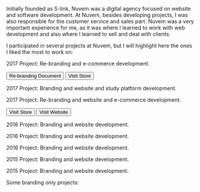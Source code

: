 
<PostHeader
    title='A Digital Agency with a Different Format'
    snippet=''
    projectName='Nuvem'
    imageName='nuvem/nuvem.jpeg'
    date='2014 - 2018'
    order='6'
/>

Initially founded as S-link, Nuvem was a digital agency focused on website and software development. At Nuvem, besides developing projects, I was also responsible for the customer service and sales part. Nuvem was a very important experience for me, as it was where I learned to work with web development and also where I learned to sell and deal with clients.

I participated in several projects at Nuvem, but I will highlight here the ones I liked the most to work on:


<div class={'blogGallery'}>
    <p><span class='green'>2017 Project:</span> Re-branding and e-commerce development.</p>
    <Media src='/work/nuvem/venezapiscinas.jpeg' />
    <Media src='/work/logos/veneza-comparing.png' />
    <div class='buttonGroup'>
        <Button href='https://s-linkweb.com.br/Planejamento_Veneza_Piscinas-2017-2.pdf' target='_blank'>Re-branding Document</Button>
        <Button class='outlined' href='https://loja.venezapiscinas.com.br' target='_blank'>Visit Store</Button>
    </div>
    <p><span class='green'>2017 Project:</span> Branding and website and study platform development.</p>
    <Media src='/work/nuvem/hooeduca.jpeg' />
    <p><span class='green'>2017 Project:</span> Re-branding and website and e-commerce development.</p>
    <Media src='/work/nuvem/barra-nova-magazine.jpeg' />
    <div class='buttonGroup'>
        <Button href='https://loja.barranovamagazine.com.br' target='_blank'>Visit Store</Button>
        <Button class='outlined' href='https://barranovamagazine.com.br' target='_blank'>Visit Website</Button>
    </div>
    <p><span class='green'>2016 Project:</span> Branding and website development.</p>
    <Media src='/work/nuvem/entre-becos.jpeg' />
    <p><span class='green'>2016 Project:</span> Branding and website development.</p>
    <Media src='/work/nuvem/js.jpeg' />
    <p><span class='green'>2016 Project:</span> Branding and website development.</p>
    <Media src='/work/nuvem/ciranda-sertaneja.jpeg' />
    <p><span class='green'>2015 Project:</span> Branding and website development.</p>
    <Media src='/work/nuvem/samueu.jpeg' />
    <p><span class='green'>2015 Project:</span> Branding and website development.</p>
    <Media src='/work/o-andarilho-clemente/main-page.jpeg' />
</div>

<div class="blogGallery mosaic">
    <p>Some branding only projects:</p>
    <Media class='fullWidth' src='/work/logos/kanboom.png' />
    <Media class='fullWidth' src='/work/logos/hermit.png' />
    <Media src='/work/logos/Apollo.png' />
    <Media src='/work/logos/as-contabilidade.png' />
    <Media src='/work/logos/simple.png' />
    <Media src='/work/logos/samuel-blog.jpeg' />
    <Media src='/work/logos/sii-saude.jpeg' />
    <Media src='/work/logos/sii-saude-post.png' />
</div>
